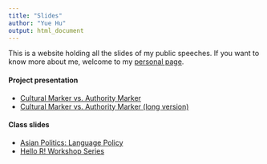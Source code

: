 ```yaml
---
title: "Slides"
author: "Yue Hu"
output: html_document
---
```


This is a website holding all the slides of my public speeches. If you want to know more about me, welcome to my [personal page](https://sammo3182.github.io).

#### Project presentation

* <a href="/slides_gh/slides/jobtalk/authorityMarker.html"> Cultural Marker vs. Authority Marker</a> 
* <a href="/slides_gh/slides/guestLecture/authorityMarker_long.html"> Cultural Marker vs. Authority Marker (long version)</a> 

#### Class slides

* <a href="/slides_gh/slides/teachingDemo/languagePolicy.html">Asian Politics: Language Policy</a>
* [Hello R! Workshop Series](slides_gh/slides/rWorkshop/)